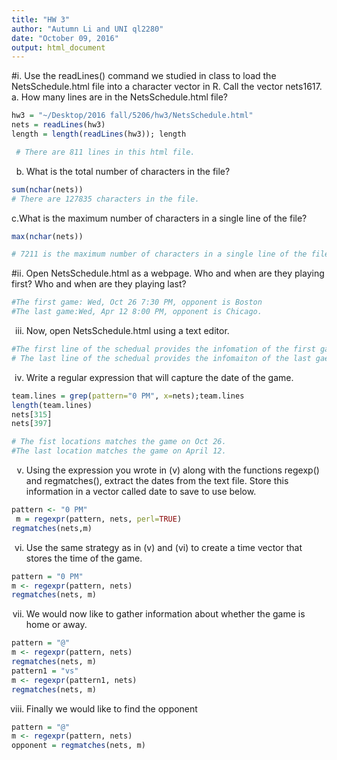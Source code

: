 ```yaml
---
title: "HW 3"
author: "Autumn Li and UNI ql2280"
date: "October 09, 2016"
output: html_document
---
```

#i. Use the readLines() command we studied in class to load the NetsSchedule.html file into a character vector in R. Call the vector nets1617.
a. How many lines are in the NetsSchedule.html file?
```r
hw3 = "~/Desktop/2016 fall/5206/hw3/NetsSchedule.html"
nets = readLines(hw3)
length = length(readLines(hw3)); length

 # There are 811 lines in this html file. 
```
b. What is the total number of characters in the file?
```r
sum(nchar(nets))
# There are 127835 characters in the file.
```
c.What is the maximum number of characters in a single line of the file?
```r
max(nchar(nets))

# 7211 is the maximum number of characters in a single line of the file
```
#ii. Open NetsSchedule.html as a webpage.
Who and when are they playing first? Who and when are they playing last?
```r
#The first game: Wed, Oct 26 7:30 PM, opponent is Boston 
#The last game:Wed, Apr 12 8:00 PM, opponent is Chicago.
```
iii. Now, open NetsSchedule.html using a text editor.
```r
#The first line of the schedual provides the infomation of the first game.
# The last line of the schedual provides the infomaiton of the last gaeme.
```
iv. Write a regular expression that will capture the date of the game.
```r
team.lines = grep(pattern="0 PM", x=nets);team.lines
length(team.lines)
nets[315]
nets[397]

# The fist locations matches the game on Oct 26.
#The last location matches the game on April 12.
```
v. Using the expression  you wrote  in (v) along with the functions regexp() and regmatches(), extract the dates from the text file. Store this information in a vector called date to
save to use below.
```r
pattern <- "0 PM"
 m = regexpr(pattern, nets, perl=TRUE)
regmatches(nets,m)
```
vi. Use the same strategy as in (v) and (vi) to create a time vector that stores the time of the game.
```r
pattern = "0 PM"
m <- regexpr(pattern, nets)
regmatches(nets, m)
```
vii. We would now like to gather information about whether the game is home or away.
```r
pattern = "@"
m <- regexpr(pattern, nets)
regmatches(nets, m)
pattern1 = "vs"
m <- regexpr(pattern1, nets)
regmatches(nets, m)
```
viii. Finally we would like to find the opponent
```r
pattern = "@"
m <- regexpr(pattern, nets)
opponent = regmatches(nets, m)
```
